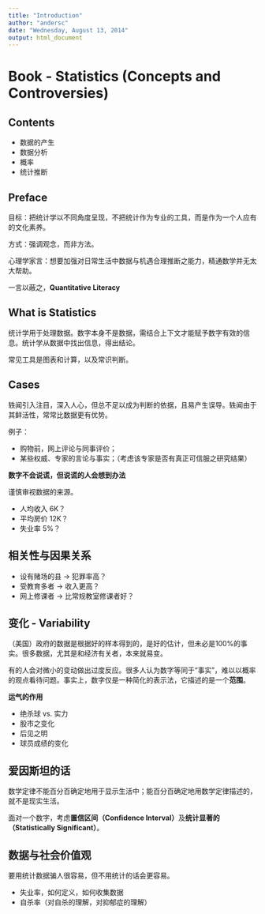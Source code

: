 ```yaml
---
title: "Introduction"
author: "andersc"
date: "Wednesday, August 13, 2014"
output: html_document
---
```


# Book - Statistics (Concepts and Controversies)

## Contents

* 数据的产生
* 数据分析
* 概率
* 统计推断

## Preface

目标：把统计学以不同角度呈现，不把统计作为专业的工具，而是作为一个人应有的文化素养。

方式：强调观念，而非方法。

心理学家言：想要加强对日常生活中数据与机遇合理推断之能力，精通数学并无太大帮助。

一言以蔽之，**Quantitative Literacy**

## What is Statistics

统计学用于处理数据。数字本身不是数据，需结合上下文才能赋予数字有效的信息。统计学从数据中找出信息，得出结论。

常见工具是图表和计算，以及常识判断。

## Cases

轶闻引入注目，深入人心，但总不足以成为判断的依据，且易产生误导。轶闻由于其鲜活性，常常比数据更有优势。

例子：

* 购物前，网上评论与同事评价；
* 某些权威、专家的言论与事实；（考虑该专家是否有真正可信服之研究结果）

**数字不会说谎，但说谎的人会想到办法**

谨慎审视数据的来源。

* 人均收入 6K？
* 平均房价 12K？
* 失业率 5%？

## 相关性与因果关系

* 设有赌场的县 -> 犯罪率高？
* 受教育多者 -> 收入更高？
* 网上修课者 -> 比常规教室修课者好？

## 变化 - Variability

（美国）政府的数据是根据好的样本得到的，是好的估计，但未必是100%的事实。很多数据，尤其是和经济有关者，本来就易变。

有的人会对微小的变动做出过度反应。很多人认为数字等同于“事实”，难以以概率的观点看待问题。事实上，数字仅是一种简化的表示法，它描述的是一个**范围**。

**运气的作用**

* 绝杀球 vs. 实力
* 股市之变化
* 后见之明
* 球员成绩的变化

## 爱因斯坦的话

数学定律不能百分百确定地用于显示生活中；能百分百确定地用数学定律描述的，就不是现实生活。

面对一个数字，考虑**置信区间（Confidence Interval）**及**统计显著的（Statistically Significant）**。

## 数据与社会价值观

要用统计数据骗人很容易，但不用统计的话会更容易。

* 失业率，如何定义，如何收集数据
* 自杀率（对自杀的理解，对抑郁症的理解）







